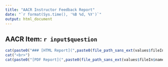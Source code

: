 ```yaml
---
title: "AACR Instructor Feedback Report"
date: "`r format(Sys.time(), '%B %d, %Y')`"
output: html_document
---
```


<META NAME="ROBOTS" CONTENT="NOINDEX, NOFOLLOW">

## AACR Item: `r input$question`

```r
cat(paste0("### [HTML Report](",paste0(file_path_sans_ext(values$fileIn$name),".html"),")"))
cat("<br>")
cat(paste0("[PDF Report](",paste0(file_path_sans_ext(values$fileIn$name),".pdf"),")"))

```
